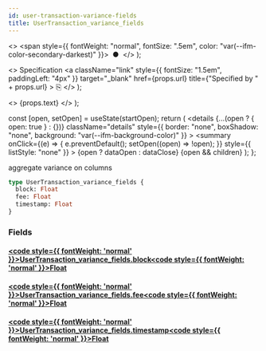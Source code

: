 ```yaml
---
id: user-transaction-variance-fields
title: UserTransaction_variance_fields
---
```


<head>
  <meta content="noindex" name="robots" />
  <meta charset="utf-8" />
</head>

  <>
    <span style={{ fontWeight: "normal", fontSize: ".5em", color: "var(--ifm-color-secondary-darkest)" }}>
      &nbsp;●&nbsp;
    </span>
  </>
);

  <>
    Specification
    <a
      className="link"
      style={{ fontSize: "1.5em", paddingLeft: "4px" }}
      target="_blank"
      href={props.url}
      title={"Specified by " + props.url}
    >
      ⎘
    </a>
  </>
);

  <>
    <span className={props.class}>{props.text}</span>
  </>
);


  const [open, setOpen] = useState(startOpen);
  return (
    <details
      {...(open ? { open: true } : {})}
      className="details"
      style={{ border: "none", boxShadow: "none", background: "var(--ifm-background-color)" }}
    >
      <summary
        onClick={(e) => {
          e.preventDefault();
          setOpen((open) => !open);
        }}
        style={{ listStyle: "none" }}
      >
        {open ? dataOpen : dataClose}
      </summary>
      {open && children}
    </details>
  );
};

aggregate variance on columns

```graphql
type UserTransaction_variance_fields {
  block: Float
  fee: Float
  timestamp: Float
}
```

### Fields

#### [<code style={{ fontWeight: 'normal' }}>UserTransaction_variance_fields.<b>block</b></code>](#)<Bullet />[<code style={{ fontWeight: 'normal' }}><b>Float</b></code>](/docs/api/lockup/graphql/envio/scalars/float.mdx) <Badge class="badge badge--secondary " text="scalar"/>

#### [<code style={{ fontWeight: 'normal' }}>UserTransaction_variance_fields.<b>fee</b></code>](#)<Bullet />[<code style={{ fontWeight: 'normal' }}><b>Float</b></code>](/docs/api/lockup/graphql/envio/scalars/float.mdx) <Badge class="badge badge--secondary " text="scalar"/>

#### [<code style={{ fontWeight: 'normal' }}>UserTransaction_variance_fields.<b>timestamp</b></code>](#)<Bullet />[<code style={{ fontWeight: 'normal' }}><b>Float</b></code>](/docs/api/lockup/graphql/envio/scalars/float.mdx) <Badge class="badge badge--secondary " text="scalar"/>
